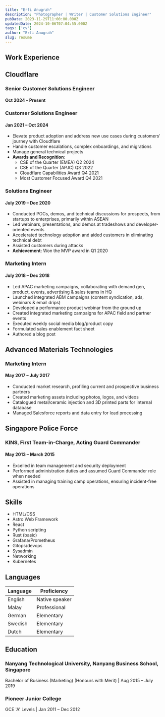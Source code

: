 ```yaml
---
title: "Erfi Anugrah"
description: "Photographer | Writer | Customer Solutions Engineer"
pubDate: 2023-11-29T11:00:00.000Z
updatedDate: 2024-10-06T07:04:55.000Z
tags: ['cv']
author: "Erfi Anugrah"
slug: resume
---
```

## Work Experience

## <span class="company-name">Cloudflare</span>

### <span class="job-title">Senior Customer Solutions Engineer</span>
#### <span class="date-range">Oct 2024 – Present</span>

### <span class="job-title">Customer Solutions Engineer</span>
#### <span class="date-range">Jan 2021 – Oct 2024</span>

- Elevate product adoption and address new use cases during customers' journey with Cloudflare
- Handle customer escalations, complex onboardings, and migrations
- Manage general technical projects
- **Awards and Recognition**:
  - CSE of the Quarter (EMEA) Q2 2024 
  - CSE of the Quarter (APJC) Q3 2022
  - Cloudflare Capabilities Award Q4 2021
  - Most Customer Focused Award Q4 2021

### <span class="job-title">Solutions Engineer</span>
#### <span class="date-range">July 2019 – Dec 2020</span>

- Conducted POCs, demos, and technical discussions for prospects, from startups to enterprises, primarily within ASEAN
- Led webinars, presentations, and demos at tradeshows and developer-oriented events
- Accelerated technology adoption and aided customers in eliminating technical debt
- Assisted customers during attacks
- **Achievement**: Won the MVP award in Q1 2020

### <span class="job-title">Marketing Intern</span>
#### <span class="date-range">July 2018 – Dec 2018</span>

- Led APAC marketing campaigns, collaborating with demand gen, product, events, advertising & sales teams in HQ
- Launched integrated ABM campaigns (content syndication, ads, webinars & email drips)
- Developed a performance product webinar from the ground up
- Created integrated marketing campaigns for APAC field and partner events
- Executed weekly social media blog/product copy
- Formulated sales enablement fact sheet
- Authored a blog post

## <span class="company-name">Advanced Materials Technologies</span>

### <span class="job-title">Marketing Intern</span>
#### <span class="date-range">May 2017 – July 2017</span>

- Conducted market research, profiling current and prospective business partners
- Created marketing assets including photos, logos, and videos
- Catalogued metal/ceramic injection and 3D printed parts for internal database
- Managed Salesforce reports and data entry for lead processing

## <span class="company-name">Singapore Police Force</span>

### <span class="job-title">KINS, First Team-in-Charge, Acting Guard Commander</span>
#### <span class="date-range">May 2013 – March 2015</span>

- Excelled in team management and security deployment
- Performed administration duties and assumed Guard Commander role when needed
- Assisted in managing training camp operations, ensuring incident-free operations

## Skills

- HTML/CSS
- Astro Web Framework
- React
- Python scripting
- Rust (basic)
- Grafana/Prometheus
- Gitops/devops
- Sysadmin
- Networking
- Kubernetes

## Languages

| Language | Proficiency    |
|----------|----------------|
| English  | Native speaker |
| Malay    | Professional   |
| German   | Elementary     |
| Swedish  | Elementary     |
| Dutch    | Elementary     |

## Education

### <span class="school-name">Nanyang Technological University, Nanyang Business School, Singapore</span>
<span class="degree">Bachelor of Business (Marketing) (Honours with Merit)</span> | <span class="date-range">Aug 2015 – July 2019</span>

### <span class="school-name">Pioneer Junior College</span>
<span class="degree">GCE 'A' Levels</span> | <span class="date-range">Jan 2011 – Dec 2012</span>
